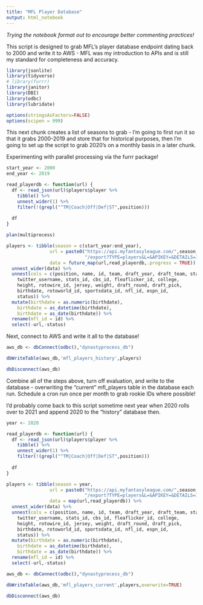```yaml
---
title: "MFL Player Database"
output: html_notebook
---
```

_Trying the notebook format out to encourage better commenting practices!_

This script is designed to grab MFL's player database endpoint dating back to 2000 and write it to AWS - MFL was my introduction to APIs and is still my standard for completeness and accuracy. 


```r
library(jsonlite)
library(tidyverse)
# library(furrr)
library(janitor)
library(DBI)
library(odbc)
library(lubridate)

options(stringsAsFactors=FALSE)
options(scipen = 999)

```

This next chunk creates a list of seasons to grab - I'm going to first run it so that it grabs 2000-2019 and store that for historical purposes, then I'm going to set up the script to grab 2020's on a monthly basis in a later chunk.

Experimenting with parallel processing via the furrr package!

```r
start_year <- 2000
end_year <- 2019

read_playerdb <- function(url) {
  df <- read_json(url)$players$player %>%
    tibble() %>%
    unnest_wider(1) %>% 
    filter(!(grepl("^TM|Coach|Off|Def|ST",position)))
  
  df
}

plan(multiprocess)

players <- tibble(season = c(start_year:end_year),
                url = paste0("https://api.myfantasyleague.com/",season,
                             "/export?TYPE=players&L=&APIKEY=&DETAILS=1&SINCE=&PLAYERS=&JSON=1"),
                data = future_map(url,read_playerdb,.progress = TRUE)) %>% 
  unnest_wider(data) %>% 
  unnest(cols = c(position, name, id, team, draft_year, draft_team, stats_global_id, 
    twitter_username, stats_id, cbs_id, fleaflicker_id, college, 
    height, rotowire_id, jersey, weight, draft_round, draft_pick, 
    birthdate, rotoworld_id, sportsdata_id, nfl_id, espn_id, 
    status)) %>% 
  mutate(birthdate = as.numeric(birthdate),
    birthdate = as_datetime(birthdate),
    birthdate = as_date(birthdate)) %>% 
  rename(mfl_id = id) %>% 
  select(-url,-status)


```

Next, connect to AWS and write it all to the database!

```r
aws_db <- dbConnect(odbc(),"dynastyprocess_db")

dbWriteTable(aws_db,'mfl_players_history',players)

dbDisconnect(aws_db)

```


Combine all of the steps above, turn off evaluation, and write to the database - overwriting the "current" mfl_players table in the database each run. Schedule a cron run once per month to grab rookie IDs where possible!

I'd probably come back to this script sometime next year when 2020 rolls over to 2021 and append 2020 to the "history" database then.

```r
year <- 2020

read_playerdb <- function(url) {
  df <- read_json(url)$players$player %>%
    tibble() %>%
    unnest_wider(1) %>% 
    filter(!(grepl("^TM|Coach|Off|Def|ST",position)))
  
  df
}

players <- tibble(season = year,
                url = paste0("https://api.myfantasyleague.com/",season,
                             "/export?TYPE=players&L=&APIKEY=&DETAILS=1&SINCE=&PLAYERS=&JSON=1"),
                data = map(url,read_playerdb)) %>% 
  unnest_wider(data) %>% 
  unnest(cols = c(position, name, id, team, draft_year, draft_team, stats_global_id, 
    twitter_username, stats_id, cbs_id, fleaflicker_id, college, 
    height, rotowire_id, jersey, weight, draft_round, draft_pick, 
    birthdate, rotoworld_id, sportsdata_id, nfl_id, espn_id, 
    status)) %>% 
  mutate(birthdate = as.numeric(birthdate),
    birthdate = as_datetime(birthdate),
    birthdate = as_date(birthdate)) %>% 
  rename(mfl_id = id) %>% 
  select(-url,-status)

aws_db <- dbConnect(odbc(),"dynastyprocess_db")

dbWriteTable(aws_db,'mfl_players_current',players,overwrite=TRUE)

dbDisconnect(aws_db)


```

